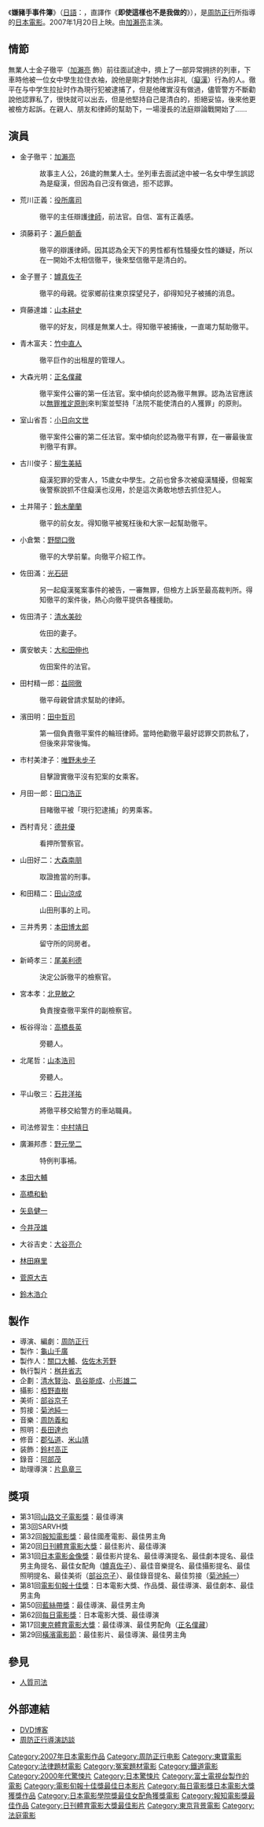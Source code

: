 {{NoteTA
|T=zh:即使这样也不是我做的;zh-cn:即使这样也不是我做的;zh-hk:儘管如此我沒做過;zh-tw:嫌豬手事件簿;
|1=zh:即使这样也不是我做的;zh-cn:即使这样也不是我做的;zh-hk:儘管如此我沒做過;zh-tw:嫌豬手事件簿;
}}
{{Infobox Film
| name = 嫌豬手事件簿
| original_name = {{lang|ja|それでもボクはやってない}}
| image = I Just Didn't Do It.jpg
| cn_image = 
| hk_image = 
| tw_image = 
| caption = 
| image_size = 
| director = [[周防正行|周防正行]]
| executive_producer = 
| producer = [[龜山千廣|龜山千廣]]<br />[[關口大輔|關口大輔]]<br />佐佐木芳野
| writer = 
| screenplay = [[周防正行|周防正行]]
| story = 
| based on = 
| narrator = 
| production_supervisor = 
| starring = [[加瀨亮|加瀨亮]]
| music = [[周防義和|周防義和]]
| maintheme = 
| opentheme = 
| endtheme = 
| cinematography = 栢野直樹
| editing = 菊池純一
| sound = 
| studio = 
| distributor = [[東寶株式會社|東寶]]
| released = {{flagicon|Japan}} 2007年1月20日
| sec-title = 
| rate = 
| runtime = 143分鐘
| country = {{JPN}}
| language = [[日語|日語]]
| imdb_id = 
| amg_id = 
| budget = 
| gross = 11億[[日圓|日圓]]
| preceded_by = 
| followed_by = 
| cn_name = 正義之裁
| hk_name = 儘管如此 我沒做過
| tw_name = 嫌豬手事件簿
}}
《'''嫌豬手事件簿'''》（[[日語|日語]]：{{lang|ja|それでもボクはやってない}}，直譯作《'''即使這樣也不是我做的'''》），是[[周防正行|周防正行]]所指導的[[日本電影|日本電影]]。2007年1月20日上映。由[[加瀨亮|加瀨亮]]主演。

== 情節 ==
無業人士金子徹平（[[加瀨亮|加瀨亮]] 飾）前往面試途中，擠上了一部异常拥挤的列車，下車時他被一位女中學生拉住衣袖，說他是剛才對她作出非礼（[[癡漢|癡漢]]）行為的人。徹平在与中学生拉扯时作為現行犯被逮捕了，但是他確實沒有做過，儘管警方不斷勸說他認罪私了，很快就可以出去，但是他堅持自己是清白的，拒絕妥協，後來他更被檢方起訴。在親人、朋友和律師的幫助下，一場漫長的法庭辯論戰開始了……

== 演員 ==
*金子徹平：[[加瀨亮|加瀨亮]]
*:故事主人公，26歲的無業人士。坐列車去面試途中被一名女中學生誤認為是癡漢，但因為自己沒有做過，拒不認罪。

*荒川正義：[[役所廣司|役所廣司]]
*:徹平的主任辯護[[律師|律師]]，前法官。自信、富有正義感。

*須藤莉子：[[瀨戶朝香|瀨戶朝香]]
*:徹平的辯護律師。因其認為全天下的男性都有性騷擾女性的嫌疑，所以在一開始不太相信徹平，後來堅信徹平是清白的。

*金子豐子：[[罇真佐子|罇真佐子]]
*:徹平的母親。從家鄉前往東京探望兒子，卻得知兒子被捕的消息。

*齊藤達雄：[[山本耕史|山本耕史]]
*:徹平的好友，同樣是無業人士。得知徹平被捕後，一直竭力幫助徹平。

*青木富夫：[[竹中直人|竹中直人]]
*:徹平巨作的出租屋的管理人。

*大森光明：[[正名僕藏|正名僕藏]]
*:徹平案件公審的第一任法官。案中傾向於認為徹平無罪。認為法官應該以[[無罪推定原則|無罪推定原則]]來判案並堅持「法院不能使清白的人獲罪」的原則。

*室山省吾：[[小日向文世|小日向文世]]
*:徹平案件公審的第二任法官。案中傾向於認為徹平有罪，在一審最後宣判徹平有罪。

*古川俊子：[[柳生美結|柳生美結]]
*:癡漢犯罪的受害人，15歲女中學生。之前也曾多次被癡漢騷擾，但報案後警察說抓不住癡漢也沒用，於是這次勇敢地想去抓住犯人。

*土井陽子：[[鈴木蘭蘭|鈴木蘭蘭]]
*:徹平的前女友。得知徹平被冤枉後和大家一起幫助徹平。

*小倉繁：[[野間口徹|野間口徹]]
*:徹平的大學前輩。向徹平介紹工作。

*佐田滿：[[光石研|光石研]]
*:另一起癡漢冤案事件的被告，一審無罪，但檢方上訴至最高裁判所。得知徹平的案件後，熱心向徹平提供各種援助。

*佐田清子：[[清水美沙|清水美砂]]
*:佐田的妻子。

*廣安敏夫：[[大和田伸也|大和田伸也]]
*:佐田案件的法官。

*田村精一郎：[[益岡徹|益岡徹]]
*:徹平母親曾請求幫助的律師。

*濱田明：[[田中哲司|田中哲司]]
*:第一個負責徹平案件的輪班律師。當時他勸徹平最好認罪交罰款私了，但後來非常後悔。

*市村美津子：[[唯野未步子|唯野未步子]]
*:目擊證實徹平沒有犯案的女乘客。

*月田一郎：[[田口浩正|田口浩正]]
*:目睹徹平被「現行犯逮捕」的男乘客。

*西村青兒：[[德井優|德井優]]
*:看押所警察官。

*山田好二：[[大森南朋|大森南朋]]
*:取證擔當的刑事。

*和田精二：[[田山涼成|田山涼成]]
*:山田刑事的上司。

*三井秀男：[[本田博太郎|本田博太郎]]
*:留守所的同房者。

*新崎孝三：[[尾美利德|尾美利德]]
*:決定公訴徹平的檢察官。

*宮本孝：[[北見敏之|北見敏之]]
*:負責搜查徹平案件的副檢察官。

*板谷得治：[[高橋長英|高橋長英]]
*:旁聽人。

*北尾哲：[[山本浩司_(演員)|山本浩司]]
*:旁聽人。

*平山敬三：[[石井洋祐|石井洋祐]]
*:將徹平移交給警方的車站職員。

*司法修習生：[[中村靖日|中村靖日]]

*廣瀨邦彥：[[野元學二|野元學二]]
*:特例判事補。

*[[本田大輔|本田大輔]]

*[[高橋和勧|高橋和勧]]

*[[矢島健一|矢島健一]]

*[[今井茂雄|今井茂雄]]

*大谷吉史：[[大谷亮介|大谷亮介]]

*[[林田麻里|林田麻里]]

*[[菅原大吉|菅原大吉]]

*[[鈴木浩介|鈴木浩介]]

== 製作 ==
*導演、編劇：[[周防正行|周防正行]]
*製作：[[龜山千廣|龜山千廣]]
*製作人：[[關口大輔|關口大輔]]、[[佐佐木芳野|佐佐木芳野]]
*執行製片：[[桝井省志|桝井省志]]
*企劃：[[清水賢治|清水賢治]]、[[島谷能成|島谷能成]]、[[小形雄二|小形雄二]]
*攝影：[[栢野直樹|栢野直樹]]
*美術：[[部谷京子|部谷京子]]
*剪接：[[菊池純一|菊池純一]]
*音樂：[[周防義和|周防義和]]
*照明：[[長田達也|長田達也]]
*修音：[[郡弘道|郡弘道]]、[[米山靖|米山靖]]
*装飾：[[鈴村高正|鈴村高正]]
*錄音：[[阿部茂|阿部茂]]
*助理導演：[[片島章三|片島章三]]

== 獎項 ==
* 第31回[[山路文子電影獎|山路文子電影獎]]：最佳導演
* 第3回SARVH獎
* 第32回[[報知電影獎|報知電影獎]]：最佳國產電影、最佳男主角
* 第20回[[日刊體育電影大獎|日刊體育電影大獎]]：最佳影片、最佳導演
* 第31回[[日本電影金像獎|日本電影金像獎]]：最佳影片提名、最佳導演提名、最佳劇本提名、最佳男主角提名、最佳女配角（[[罇真佐子|罇真佐子]]）、最佳音樂提名、最佳攝影提名、最佳照明提名、最佳美術（[[部谷京子|部谷京子]]）、最佳錄音提名、最佳剪接（[[菊池純一|菊池純一]]）
* 第81回[[電影旬報|電影旬報十佳獎]]：日本電影大獎、作品獎、最佳導演、最佳劇本、最佳男主角
* 第50回[[藍絲帶獎_(電影)|藍絲帶獎]]：最佳導演、最佳男主角
* 第62回[[每日電影獎|每日電影獎]]：日本電影大獎、最佳導演
* 第17回[[東京體育電影大獎|東京體育電影大獎]]：最佳導演、最佳男配角（[[正名僕藏|正名僕藏]]）
* 第29回[[橫濱電影節|橫濱電影節]]：最佳影片、最佳導演、最佳男主角

== 參見 ==
* [[人質司法|人質司法]]

== 外部連結 ==
* [https://web.archive.org/web/20100210050935/http://blog3.soreboku.jp/ DVD博客]
* [https://web.archive.org/web/20090409144210/http://www.at-s.com/html/cinema/movie_topics/soreboku/061212.html 周防正行導演訪談]

{{周防正行}}
{{電影旬報十佳獎最佳日本影片}}
{{每日電影獎日本電影大獎}}
{{日刊體育電影大獎最佳作品獎}}
{{報知電影獎最佳影片}}
{{横滨电影节最佳电影}}

{{Authority control}}
{{DEFAULTSORT:Soredemo boku wa yattenai}}
[[Category:2007年日本電影作品|Category:2007年日本電影作品]]
[[Category:周防正行电影|Category:周防正行电影]]
[[Category:東寶電影|Category:東寶電影]]
[[Category:法律題材電影|Category:法律題材電影]]
[[Category:冤案題材電影|Category:冤案題材電影]]
[[Category:鐵道電影|Category:鐵道電影]]
[[Category:2000年代驚悚片|Category:2000年代驚悚片]]
[[Category:日本驚悚片|Category:日本驚悚片]]
[[Category:富士電視台製作的電影|Category:富士電視台製作的電影]]
[[Category:電影旬報十佳獎最佳日本影片|Category:電影旬報十佳獎最佳日本影片]]
[[Category:每日電影獎日本電影大獎獲獎作品|Category:每日電影獎日本電影大獎獲獎作品]]
[[Category:日本電影學院獎最佳女配角獲獎電影|Category:日本電影學院獎最佳女配角獲獎電影]]
[[Category:報知電影獎最佳作品|Category:報知電影獎最佳作品]]
[[Category:日刊體育電影大獎最佳影片|Category:日刊體育電影大獎最佳影片]]
[[Category:東京背景電影|Category:東京背景電影]]
[[Category:法庭電影|Category:法庭電影]]